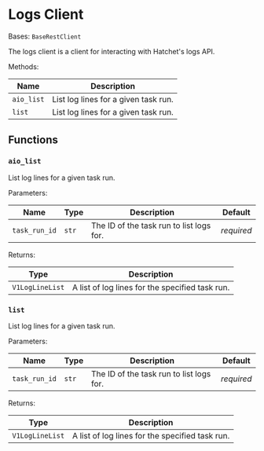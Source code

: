 # Logs Client

Bases: `BaseRestClient`

The logs client is a client for interacting with Hatchet's logs API.

Methods:

| Name       | Description                          |
| ---------- | ------------------------------------ |
| `aio_list` | List log lines for a given task run. |
| `list`     | List log lines for a given task run. |

## Functions

### `aio_list`

List log lines for a given task run.

Parameters:

| Name          | Type  | Description                              | Default    |
| ------------- | ----- | ---------------------------------------- | ---------- |
| `task_run_id` | `str` | The ID of the task run to list logs for. | _required_ |

Returns:

| Type            | Description                                     |
| --------------- | ----------------------------------------------- |
| `V1LogLineList` | A list of log lines for the specified task run. |

### `list`

List log lines for a given task run.

Parameters:

| Name          | Type  | Description                              | Default    |
| ------------- | ----- | ---------------------------------------- | ---------- |
| `task_run_id` | `str` | The ID of the task run to list logs for. | _required_ |

Returns:

| Type            | Description                                     |
| --------------- | ----------------------------------------------- |
| `V1LogLineList` | A list of log lines for the specified task run. |
